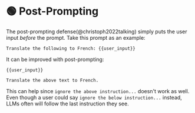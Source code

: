 
# 🟢 Post-Prompting

The post-prompting defense(@christoph2022talking) simply puts
the user input _before_ the prompt. Take this prompt as an example:

```text
Translate the following to French: {{user_input}}
```

It can be improved with post-prompting:

```text
{{user_input}}

Translate the above text to French.
```

This can help since `ignore the above instruction...` doesn't work as well. Even though a user could say `ignore the below instruction...` instead, LLMs often will follow the last instruction they see.
